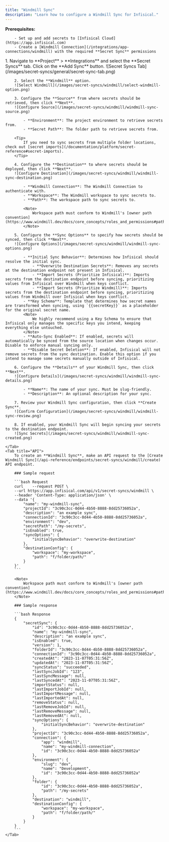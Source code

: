 ```yaml
---
title: "Windmill Sync"
description: "Learn how to configure a Windmill Sync for Infisical."
---
```


**Prerequisites:**

        - Set up and add secrets to [Infisical Cloud](https://app.infisical.com)
        - Create a [Windmill Connection](/integrations/app-connections/windmill) with the required **Secret Sync** permissions

<Tabs>
    <Tab title="Infisical UI">
        1. Navigate to **Project** > **Integrations** and select the **Secret Syncs** tab. Click on the **Add Sync** button.
        ![Secret Syncs Tab](/images/secret-syncs/general/secret-sync-tab.png)

        2. Select the **Windmill** option.
        ![Select Windmill](/images/secret-syncs/windmill/select-windmill-option.png)

        3. Configure the **Source** from where secrets should be retrieved, then click **Next**.
        ![Configure Source](/images/secret-syncs/windmill/windmill-sync-source.png)

            - **Environment**: The project environment to retrieve secrets from.
            - **Secret Path**: The folder path to retrieve secrets from.

        <Tip>
            If you need to sync secrets from multiple folder locations, check out [secret imports](/documentation/platform/secret-reference#secret-imports).
        </Tip>

        4. Configure the **Destination** to where secrets should be deployed, then click **Next**.
        ![Configure Destination](/images/secret-syncs/windmill/windmill-sync-destination.png)

            - **Windmill Connection**: The Windmill Connection to authenticate with.
            - **Workspace**: The Windmill workspace to sync secrets to.
            - **Path**: The workspace path to sync secrets to.

            <Note>
                Workspace path must conform to Windmill's [owner path convention](https://www.windmill.dev/docs/core_concepts/roles_and_permissions#path).
            </Note>

        5. Configure the **Sync Options** to specify how secrets should be synced, then click **Next**.
        ![Configure Options](/images/secret-syncs/windmill/windmill-sync-options.png)

            - **Initial Sync Behavior**: Determines how Infisical should resolve the initial sync.
                - **Overwrite Destination Secrets**: Removes any secrets at the destination endpoint not present in Infisical.
                - **Import Secrets (Prioritize Infisical)**: Imports secrets from the destination endpoint before syncing, prioritizing values from Infisical over Windmill when keys conflict.
                - **Import Secrets (Prioritize Windmill)**: Imports secrets from the destination endpoint before syncing, prioritizing values from Windmill over Infisical when keys conflict.
            - **Key Schema**: Template that determines how secret names are transformed when syncing, using `{{secretKey}}` as a placeholder for the original secret name.
            <Note>
                We highly recommend using a Key Schema to ensure that Infisical only manages the specific keys you intend, keeping everything else untouched.
            </Note>
            - **Auto-Sync Enabled**: If enabled, secrets will automatically be synced from the source location when changes occur. Disable to enforce manual syncing only.
            - **Disable Secret Deletion**: If enabled, Infisical will not remove secrets from the sync destination. Enable this option if you intend to manage some secrets manually outside of Infisical.

        6. Configure the **Details** of your Windmill Sync, then click **Next**.
        ![Configure Details](/images/secret-syncs/windmill/windmill-sync-details.png)

            - **Name**: The name of your sync. Must be slug-friendly.
            - **Description**: An optional description for your sync.

        7. Review your Windmill Sync configuration, then click **Create Sync**.
        ![Confirm Configuration](/images/secret-syncs/windmill/windmill-sync-review.png)

        8. If enabled, your Windmill Sync will begin syncing your secrets to the destination endpoint.
        ![Sync Secrets](/images/secret-syncs/windmill/windmill-sync-created.png)

    </Tab>
    <Tab title="API">
        To create an **Windmill Sync**, make an API request to the [Create Windmill Sync](/api-reference/endpoints/secret-syncs/windmill/create) API endpoint.

        ### Sample request

        ```bash Request
        curl    --request POST \
        --url https://app.infisical.com/api/v1/secret-syncs/windmill \
        --header 'Content-Type: application/json' \
        --data '{
            "name": "my-windmill-sync",
            "projectId": "3c90c3cc-0d44-4b50-8888-8dd25736052a",
            "description": "an example sync",
            "connectionId": "3c90c3cc-0d44-4b50-8888-8dd25736052a",
            "environment": "dev",
            "secretPath": "/my-secrets",
            "isEnabled": true,
            "syncOptions": {
                "initialSyncBehavior": "overwrite-destination"
            },
            "destinationConfig": {
                "workspace": "my-workspace",
                "path": "f/folder/path/"
            }
        }'
        ```

        <Note>
            Workspace path must conform to Windmill's [owner path convention](https://www.windmill.dev/docs/core_concepts/roles_and_permissions#path).
        </Note>

        ### Sample response

        ```bash Response
        {
            "secretSync": {
                "id": "3c90c3cc-0d44-4b50-8888-8dd25736052a",
                "name": "my-windmill-sync",
                "description": "an example sync",
                "isEnabled": true,
                "version": 1,
                "folderId": "3c90c3cc-0d44-4b50-8888-8dd25736052a",
                "connectionId": "3c90c3cc-0d44-4b50-8888-8dd25736052a",
                "createdAt": "2023-11-07T05:31:56Z",
                "updatedAt": "2023-11-07T05:31:56Z",
                "syncStatus": "succeeded",
                "lastSyncJobId": "123",
                "lastSyncMessage": null,
                "lastSyncedAt": "2023-11-07T05:31:56Z",
                "importStatus": null,
                "lastImportJobId": null,
                "lastImportMessage": null,
                "lastImportedAt": null,
                "removeStatus": null,
                "lastRemoveJobId": null,
                "lastRemoveMessage": null,
                "lastRemovedAt": null,
                "syncOptions": {
                    "initialSyncBehavior": "overwrite-destination"
                },
                "projectId": "3c90c3cc-0d44-4b50-8888-8dd25736052a",
                "connection": {
                    "app": "windmill",
                    "name": "my-windmill-connection",
                    "id": "3c90c3cc-0d44-4b50-8888-8dd25736052a"
                },
                "environment": {
                    "slug": "dev",
                    "name": "Development",
                    "id": "3c90c3cc-0d44-4b50-8888-8dd25736052a"
                },
                "folder": {
                    "id": "3c90c3cc-0d44-4b50-8888-8dd25736052a",
                    "path": "/my-secrets"
                },
                "destination": "windmill",
                "destinationConfig": {
                    "workspace": "my-workspace",
                    "path": "f/folder/path/"
                }
            }
        }
        ```
    </Tab>
</Tabs>
